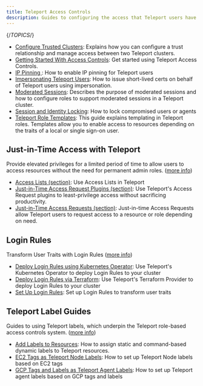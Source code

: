 ```yaml
---
title: Teleport Access Controls
description: Guides to configuring the access that Teleport users have to infrastructure resources and cluster permissions.
---
```


{/*TOPICS*/}

- [Configure Trusted Clusters](access-controls/trustedclusters.mdx): Explains how you can configure a trust relationship and manage access between two Teleport clusters.
- [Getting Started With Access Controls](access-controls/access-controls-getting-started.mdx): Get started using Teleport Access Controls.
- [IP Pinning ](access-controls/ip-pinning.mdx): How to enable IP pinning for Teleport users
- [Impersonating Teleport Users](access-controls/impersonation.mdx): How to issue short-lived certs on behalf of Teleport users using impersonation.
- [Moderated Sessions](access-controls/moderated-sessions.mdx): Describes the purpose of moderated sessions and how to configure roles to support moderated sessions in a Teleport cluster.
- [Session and Identity Locking](access-controls/locking.mdx): How to lock compromised users or agents
- [Teleport Role Templates](access-controls/role-templates.mdx): This guide explains templating in Teleport roles. Templates allow you to enable access to resources depending on the traits of a local or single sign-on user.

## Just-in-Time Access with Teleport

Provide elevated privileges for a limited period of time to allow users to access resources without the need for permanent admin roles. ([more info](access-controls/just-in-time.mdx))

- [Access Lists (section)](access-controls/just-in-time/access-lists.mdx): Use Access Lists in Teleport
- [Just-in-Time Access Request Plugins (section)](access-controls/just-in-time/access-request-plugins.mdx): Use Teleport's Access Request plugins to least-privilege access without sacrificing productivity.
- [Just-in-Time Access Requests (section)](access-controls/just-in-time/access-requests.mdx): Just-in-time Access Requests allow Teleport users to request access to a resource or role depending on need.

## Login Rules

Transform User Traits with Login Rules ([more info](access-controls/login-rules.mdx))

- [Deploy Login Rules using Kubernetes Operator](access-controls/login-rules/kubernetes.mdx): Use Teleport's Kubernetes Operator to deploy Login Rules to your cluster
- [Deploy Login Rules via Terraform](access-controls/login-rules/terraform.mdx): Use Teleport's Terraform Provider to deploy Login Rules to your cluster
- [Set Up Login Rules](access-controls/login-rules/guide.mdx): Set up Login Rules to transform user traits

## Teleport Label Guides

Guides to using Teleport labels, which underpin the Teleport role-based access controls system. ([more info](access-controls/labels.mdx))

- [Add Labels to Resources](access-controls/labels/labels.mdx): How to assign static and command-based dynamic labels to Teleport resources.
- [EC2 Tags as Teleport Node Labels](access-controls/labels/ec2-tags.mdx): How to set up Teleport Node labels based on EC2 tags
- [GCP Tags and Labels as Teleport Agent Labels](access-controls/labels/gcp-tags.mdx): How to set up Teleport agent labels based on GCP tags and labels
